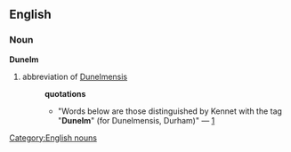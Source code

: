 ==English==
=== Noun ===
[[Category:English nouns]]
'''Dunelm'''
# abbreviation of [[Dunelmensis]]
#:'''quotations'''
#:*"Words below are those distinguished by Kennet with the tag "'''Dunelm'''" (for Dunelmensis, Durham)" &mdash; [http://www.indigogroup.co.uk/durhamdialect/north1690s.htm]